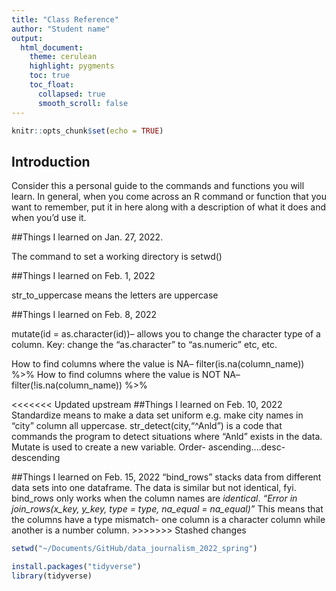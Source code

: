 ```yaml
---
title: "Class Reference"
author: "Student name"
output:
  html_document:
    theme: cerulean
    highlight: pygments
    toc: true
    toc_float:
      collapsed: true
      smooth_scroll: false
---
```


```r
knitr::opts_chunk$set(echo = TRUE)
```

## Introduction

Consider this a personal guide to the commands and functions you will learn. In general, when you come across an R command or function that you want to remember, put it in here along with a description of what it does and when you'd use it.

##Things I learned on Jan. 27, 2022.

The command to set a working directory is setwd()

##Things I learned on Feb. 1, 2022

str_to_uppercase means the letters are uppercase

##Things I learned on Feb. 8, 2022

mutate(id = as.character(id))-- allows you to change the character type of a column. Key: change the "as.character" to "as.numeric" etc, etc. 

How to find columns where the value is NA-- filter(is.na(column_name)) %>%
How to find columns where the value is NOT NA-- filter(!is.na(column_name)) %>%

<<<<<<< Updated upstream
##Things I learned on Feb. 10, 2022
Standardize means to make a data set uniform e.g. make city names in "city" column all uppercase. 
str_detect(city,"^Anld") is a code that commands the program to detect situations where "Anld" exists in the data. 
Mutate is used to create a new variable. 
Order- ascending....desc- descending

##Things I learned on Feb. 15, 2022
"bind_rows" stacks data from different data sets into one dataframe. The data is similar but not identical, fyi. bind_rows only works when the column names are *identical*.
*"Error in join_rows(x_key, y_key, type = type, na_equal = na_equal)"* This means that the columns have a type mismatch- one column is a character column while another is a number column. 
>>>>>>> Stashed changes
```r
setwd("~/Documents/GitHub/data_journalism_2022_spring")
```

```r
install.packages("tidyverse")
library(tidyverse)
```